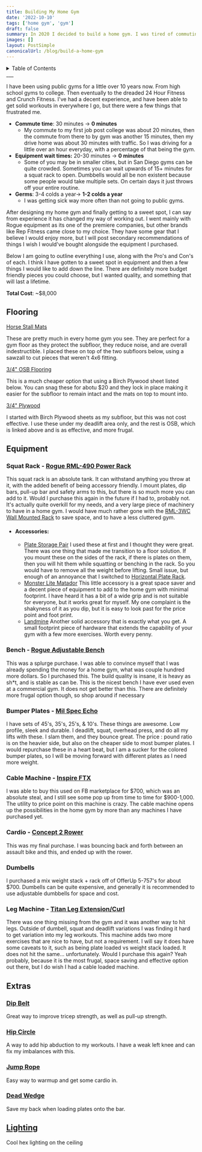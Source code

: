 ```yaml
---
title: Building My Home Gym
date: '2022-10-10'
tags: ['home gym', 'gym']
draft: false
summary: In 2020 I decided to build a home gym. I was tired of commuting to a gym, waiting for machines, and then commuting back. It was time to bring the gym to my garage and reap the benefits!
images: []
layout: PostSimple
canonicalUrl: /blog/build-a-home-gym
---
```


<details>
  <summary> Table of Contents </summary>
  <p>
    <TOCInline toc={props.toc} exclude="Table Of Contents" toHeading={3} />
  </p>
</details>
___

I have been using public gyms for a little over 10 years now. From high school gyms to college. Then eventually to the dreaded 24 Hour Fitness and Crunch Fitness. I've had a decent experience, and have been able to get solid workouts in everywhere I go, but there were a few things that frustrated me.

- **Commute time**: 30 minutes &#8594; **0 minutes**
  - My commute to my first job post college was about 20 minutes, then the commute from there to by gym was another 15 minutes, then my drive home was about 30 minutes with traffic. So I was driving for a little over an hour everyday, with a percentage of that being the gym.
- **Equipment wait times:** 20-30 minutes &#8594; **0 minutes**
  - Some of you may be in smaller cities, but in San Diego gyms can be quite crowded. Sometimes you can wait upwards of 15+ minutes for a squat rack to open. Dumbbells would all be non existent because some people would take multiple sets. On certain days it just throws off your entire routine.
- **Germs**: 3-4 colds a year&#8594; **1-2 colds a year**
  - I was getting sick way more often than not going to public gyms.

After designing my home gym and finally getting to a sweet spot, I can say from experience it has changed my way of working out. I went mainly with Rogue equipment as its one of the premiere companies, but other brands like Rep Fitness came close to my choice. They have some gear that
I believe I would enjoy more, but I will post secondary recommendations of things I wish I would've bought alongside the equipment I purchased.

Below I am going to outline everything I use, along with the Pro's and Con's of each. I think I have gotten to a sweet spot in equipment and then a few things I would like to add down the line. There are definitely more budget friendly pieces you could choose, but I wanted quality, and something that will last a lifetime.

**Total Cost**: ~$8,000

## Flooring

[Horse Stall Mats](https://www.tractorsupply.com/tsc/product/4-ft-x-6-ft-x-3-4-in-thick-rubber-stall-mat)

These are pretty much in every home gym you see. They are perfect for a gym floor as they protect the subfloor, they reduce noise, and are overall indestructible. I placed these on top of the two subfloors below, using a sawzall to cut pieces that weren't 4x6 fitting.

[3/4" OSB Flooring](https://www.homedepot.com/p/OSB-7-16-in-Sheathing-Panel-Application-as-4-ft-x-8-ft-386081/202106230)

This is a much cheaper option that using a Birch Plywood sheet listed below. You can snag these for abotu $20 and they lock in place making it easier for the subfloor to remain intact and the mats on top to mount into.

[3/4" Plywood](https://www.homedepot.com/p/Columbia-Forest-Products-3-4-in-x-4-ft-x-8-ft-PureBond-Birch-Plywood-165921/1000778370)

I started with Birch Plywood sheets as my subfloor, but this was not cost effective. I use these under my deadlift area only, and the rest is OSB, which is linked above and is as effective, and more frugal.

## Equipment

### Squat Rack - [Rogue RML-490 Power Rack](https://www.roguefitness.com/rogue-rml-490-power-rack)

This squat rack is an absolute tank. It can withstand anything you throw at it, with the added benefit of being accessory friendly. I mount plates, dip bars, pull-up bar and safety arms to this, but there is so much more you can add to it. Would I purchase this again in the future if I had to, probably not. It's actually quite overkill for my needs, and a very large piece of machinery to have in a home gym. I would have much rather gone with the [RML-3WC Wall Mounted Rack](https://www.roguefitness.com/rogue-rml-3wc-fold-back-wall-mount-rack-custom-color-edition) to save space, and to have a less cluttered gym.

- #### Accessories:
  - [Plate Storage Pair](https://www.roguefitness.com/sp3358-plate-storage-long-for-monster-lite)
    I used these at first and I thought they were great. There was one thing that made me transition to a floor solution. If you mount these on the sides of the rack, if there is plates on them, then you will hit them while squatting or benching in the rack. So you would have to remove all the weight before lifting. Small issue, but enough of an annoyance that I switched to [Horizontal Plate Rack](https://repfitness.com/collections/plate-storage/products/horizontal-plate-rack).
  - [Monster Lite Matador](https://www.roguefitness.com/rogue-monster-lite-matador)
    This little accessory is a great space saver and a decent piece of equipment to add to the home gym with minimal footprint. I have heard it has a bit of a wide grip and is not suitable for everyone, but it works great for myself. My one complaint is the shakyness of it as you dip, but it is easy to look past for the price point and foot print.
  - [Landmine](https://www.roguefitness.com/landmines)
    Another solid accessory that is exactly what you get. A small footprint piece of hardware that extends the capability of your gym with a few more exercises. Worth every penny.

### Bench - [Rogue Adjustable Bench](https://www.roguefitness.com/rogue-adjustable-bench-3-0)

This was a splurge purchase. I was able to convince myself that I was already spending the money for a home gym, what was couple hundred more dollars. So I purchased this. The build quality is insane, it is heavy as sh\*t, and is stable as can be. This is the nicest bench I have ever used even at a commercial gym. It does not get better than this. There are definitely more frugal option though, so shop around if necessary

### Bumper Plates - [Mil Spec Echo](https://www.roguefitness.com/rogue-mil-echo-bumper-plates-black)

I have sets of 45's, 35's, 25's, & 10's. These things are awesome. Low profile, sleek and durable. I deadlift, squat, overhead press, and do all my lifts with these. I slam them, and they bounce great. The price : pound ratio is on the heavier side, but also on the cheaper side to most bumper plates. I would repurchase these in a heart beat, but I am a sucker for the colored bumper plates, so I will be moving forward with different plates as I need more weight.

### Cable Machine - [Inspire FTX](https://www.costco.com/inspire-fitness-ftx-functional-trainer-with-bench-%2526-1-year-inspire-fitness-app-subscription-included.product.100486673.html)

I was able to buy this used on FB marketplace for &#0036;700, which was an absolute steal, and I still see some pop up from time to time for &#0036;900-1,000. The utility to price point on this machine is crazy. The cable machine opens up the possibilities in the home gym by more than any machines I have purchased yet.

### Cardio - [Concept 2 Rower](https://www.roguefitness.com/black-concept-2-rowerg-rower-pm5-black)

This was my final purchase. I was bouncing back and forth between an assault bike and this, and ended up with the rower.

### Dumbells

I purchased a mix weight stack + rack off of OfferUp 5-757's for about &#0036;700. Dumbells can be quite expensive, and generally it is recommended to use adjustable dumbbells for space and cost.

### Leg Machine - [Titan Leg Extension/Curl](https://www.titan.fitness/strength/specialty-machines/lower-body/leg-extension-and-curl-machine-v2/401556.html)

There was one thing missing from the gym and it was another way to hit legs. Outside of dumbell, squat and deadlift variations I was finding it hard to get variation into my leg workouts. This machine adds two more exercises that are nice to have, but not a requirement. I will say it does have some caveats to it, such as being plate loaded vs weight stack loaded. It does not hit the same... unfortunately. Would I purchase this again? Yeah probably, because it is the most frugal, space saving and effective option out there, but I do wish I had a cable loaded machine.

## Extras

### [Dip Belt](https://www.roguefitness.com/dip-belt)

Great way to improve tricep strength, as well as pull-up strength.

### [Hip Circle](https://www.roguefitness.com/sling-shot-hip-circle)

A way to add hip abduction to my workouts. I have a weak left knee and can fix my imbalances with this.

### [Jump Rope]()

Easy way to warmup and get some cardio in.

### [Dead Wedge](https://www.roguefitness.com/the-dead-wedge)

Save my back when loading plates onto the bar.

## [Lighting](https://www.amazon.com/dp/B09RWMFLY2?psc=1&ref=ppx_yo2ov_dt_b_product_details)

Cool hex lighting on the ceiling
